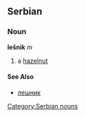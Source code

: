 ==Serbian==
===Noun===
'''lešnik''' ''m''
#a [[hazelnut]]
[[Category:Serbian nouns]]
====See Also====
*[[лешник]]